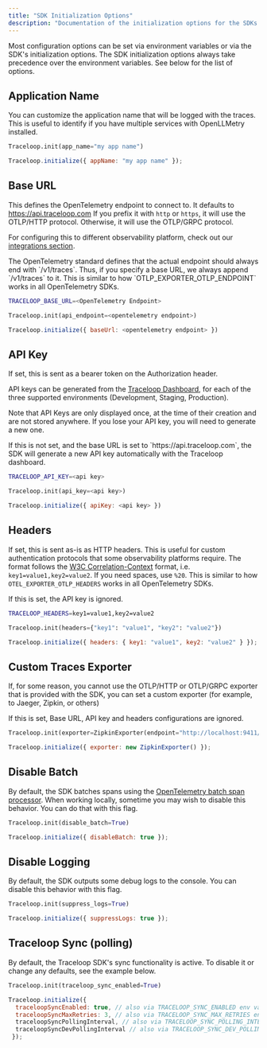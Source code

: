 ```yaml
---
title: "SDK Initialization Options"
description: "Documentation of the initialization options for the SDKs."
---
```


Most configuration options can be set via environment variables or via the SDK's initialization options.
The SDK initialization options always take precedence over the environment variables.
See below for the list of options.

## Application Name

You can customize the application name that will be logged with the traces. This is useful to identify if you have multiple services with
OpenLLMetry installed.

<CodeGroup>

```python Python
Traceloop.init(app_name="my app name")
```

```js Typescript / Javascript
Traceloop.initialize({ appName: "my app name" });
```

</CodeGroup>

## Base URL

This defines the OpenTelemetry endpoint to connect to. It defaults to https://api.traceloop.com
If you prefix it with `http` or `https`, it will use the OTLP/HTTP protocol.
Otherwise, it will use the OTLP/GRPC protocol.

For configuring this to different observability platform, check out our [integrations section](/openllmetry/integrations).

<Note>
  The OpenTelemetry standard defines that the actual endpoint should always end
  with `/v1/traces`. Thus, if you specify a base URL, we always append
  `/v1/traces` to it. This is similar to how `OTLP_EXPORTER_OTLP_ENDPOINT` works
  in all OpenTelemetry SDKs.
</Note>

<CodeGroup>

```bash Environment Variable
TRACELOOP_BASE_URL=<OpenTelemetry Endpoint>
```

```python Python
Traceloop.init(api_endpoint=<opentelemetry endpoint>)
```

```js Typescript / Javascript
Traceloop.initialize({ baseUrl: <opentelemetry endpoint> })
```

</CodeGroup>

## API Key

If set, this is sent as a bearer token on the Authorization header.

API keys can be generated from the [Traceloop Dashboard](https://app.traceloop.com/settings/api-keys), for each of the three supported environments (Development, Staging, Production).

Note that API Keys are only displayed once, at the time of their creation and are not stored anywhere. If you lose your API key, you will need to generate a new one.

<Tip>
  If this is not set, and the base URL is set to `https://api.traceloop.com`,
  the SDK will generate a new API key automatically with the Traceloop
  dashboard.
</Tip>

<CodeGroup>

```bash Environment Variable
TRACELOOP_API_KEY=<api key>
```

```python Python
Traceloop.init(api_key=<api key>)
```

```js Typescript / Javascript
Traceloop.initialize({ apiKey: <api key> })
```

</CodeGroup>

## Headers

If set, this is sent as-is as HTTP headers. This is useful for custom authentication protocols that some observability platforms require.
The format follows the [W3C Correlation-Context](https://github.com/w3c/baggage/blob/master/baggage/HTTP_HEADER_FORMAT.md) format, i.e.
`key1=value1,key2=value2`. If you need spaces, use `%20`.
This is similar to how `OTEL_EXPORTER_OTLP_HEADERS` works in all OpenTelemetry SDKs.

<Note>If this is set, the API key is ignored.</Note>

<CodeGroup>

```bash Environment Variable
TRACELOOP_HEADERS=key1=value1,key2=value2
```

```python Python
Traceloop.init(headers={"key1": "value1", "key2": "value2"})
```

```js Typescript / Javascript
Traceloop.initialize({ headers: { key1: "value1", key2: "value2" } });
```

</CodeGroup>

## Custom Traces Exporter

If, for some reason, you cannot use the OTLP/HTTP or OTLP/GRPC exporter that is provided with the SDK, you can set a custom
exporter (for example, to Jaeger, Zipkin, or others)

<Note>
  If this is set, Base URL, API key and headers configurations are ignored.
</Note>

<CodeGroup>

```python Python
Traceloop.init(exporter=ZipkinExporter(endpoint="http://localhost:9411/api/v2/spans"))
```

```js Typescript / Javascript
Traceloop.initialize({ exporter: new ZipkinExporter() });
```

</CodeGroup>

## Disable Batch

By default, the SDK batches spans using the [OpenTelemetry batch span processor](https://github.com/open-telemetry/opentelemetry-collector/blob/main/processor/batchprocessor/README.md).
When working locally, sometime you may wish to disable this behavior. You can do that with this flag.

<CodeGroup>

```python Python
Traceloop.init(disable_batch=True)
```

```js Typescript / Javascript
Traceloop.initialize({ disableBatch: true });
```

</CodeGroup>

## Disable Logging

By default, the SDK outputs some debug logs to the console. You can disable this behavior with this flag.

<CodeGroup>

```python Python
Traceloop.init(suppress_logs=True)
```

```js Typescript / Javascript
Traceloop.initialize({ suppressLogs: true });
```

</CodeGroup>

## Traceloop Sync (polling)

By default, the Traceloop SDK's sync functionality is active.
To disable it or change any defaults, see the example below.

<CodeGroup>

```python Python
Traceloop.init(traceloop_sync_enabled=True)
```

```js Typescript / Javascript
Traceloop.initialize({ 
  traceloopSyncEnabled: true, // also via TRACELOOP_SYNC_ENABLED env variable (default: true)
  traceloopSyncMaxRetries: 3, // also via TRACELOOP_SYNC_MAX_RETRIES env variable (default: 3)
  traceloopSyncPollingInterval, // also via TRACELOOP_SYNC_POLLING_INTERVAL env variable (default: 60) - seconds
  traceloopSyncDevPollingInterval // also via TRACELOOP_SYNC_DEV_POLLING_INTERVAL env variable (default: 5) - seconds
 });
```

</CodeGroup>
